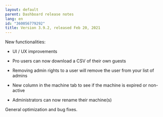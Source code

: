 ```yaml
---
layout: default
parent: Dashboard release notes
lang: en
id: "360056779292"
title: Version 3.9.2, released Feb 20, 2021
---
```

New functionalities:

- UI / UX improvements

- Pro users can now download a CSV of their own guests

- Removing admin rights to a user will remove the user from your list of admins

- New column in the machine tab to see if the machine is expired or non-active

- Administrators can now rename their machine(s)

General optimization and bug fixes.


